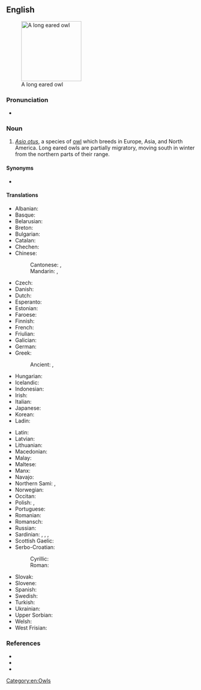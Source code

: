 ==English==
[[Image:Waldohreule_in_freier_Wildbahn.jpg|thumb|160px|A long eared owl]]

===Pronunciation===
* {{a|UK}} {{IPA|en|/ˌlɒŋɪədˈaʊl/}}

===Noun===
{{en-noun|head=[[long]]-[[eared]] [[owl]]}}

# ''[[Asio otus]]'', a species of [[owl]] which breeds in Europe, Asia, and North America. Long eared owls are partially migratory, moving south in winter from the northern parts of their range.

====Synonyms====
* {{taxlink|Strix otus|species|noshow=1|ver=160930}} {{qualifier|former taxonomic name}}

====Translations====
{{trans-top|Asio otus}}
* Albanian: {{t|sq|bufi veshgjatë}}
* Basque: {{t|eu|hontz ertain}}
* Belarusian: {{t|be|вушастая сава|f}}
* Breton: {{t|br|toud penn-kazh}}
* Bulgarian: {{t|bg|горска ушата сова|f}}
* Catalan: {{t|ca|mussol banyut|m}}
* Chechen: {{t|ce|бухӏа}}
* Chinese:
*: Cantonese: {{t|yue|長耳鴞|sc=Hani}}, {{t|yue|长耳鸮|tr=coeng4 ji5 hiu1|sc=Hani}}
*: Mandarin: {{t+|cmn|長耳鴞|sc=Hani}}, {{t+|cmn|长耳鸮|tr=cháng'ěrxiāo|sc=Hani}}
* Czech: {{t|cs|kalous}}
* Danish: {{t+|da|skovhornugle|c}}
* Dutch: {{t+|nl|ransuil|m}}
* Esperanto: {{t|eo|orelstrigo}}
* Estonian: {{t|et|kőrvukräts}}
* Faroese: {{t|fo|kattúla}}
* Finnish: {{t+|fi|sarvipöllö}}
* French: {{t|fr|hibou moyen duc|m}}
* Friulian: {{t|fur|çus}}
* Galician: {{t|gl|bufo pequeno|m}}
* German: {{t+|de|Waldohreule|f}}
* Greek: {{t+|el|νανόμπουφος|m}}
*: Ancient: {{t|grc|ὦτος|m}}, {{t|grc|αἰγοκέφαλος|m}}
* Hungarian: {{t+|hu|erdei fülesbagoly}}
* Icelandic: {{t+|is|eyrugla}}
* Indonesian: {{t|id|burung hantu bertelinga panjang}}
* Irish: {{t|ga|ceann cait}}
* Italian: {{t|it|gufo comune|m}}
* Japanese: {{t|ja|虎斑木菟|tr=トラフズク, tora fuzuku}}
* Korean: {{t+|ko|부엉이}}
* Ladin: {{t|lld|ciuita}}
{{trans-mid}}
* Latin: {{t|la|axio|f}}
* Latvian: {{t|lv|ausainā pūce}}
* Lithuanian: {{t|lt|mažasis apuokas}}
* Macedonian: {{t|mk|мал був|m}}
* Malay: {{t|ms|burung hantu telinga panjang}}
* Maltese: {{t+|mt|qattus}}
* Manx: {{t|gv|hullad eairkagh|f}}
* Navajo: {{t|nv|néʼéshjaaʼ yázhí}}
* Northern Sami: {{t|se|bealljeloađgu}}, {{t|se|bealljeloatku}}
* Norwegian: {{t|no|hornugle}}
* Occitan: {{t+|oc|duganèl}}
* Polish: {{t|pl|sowa szara|f}}, {{t+|pl|uszatka|f}}
* Portuguese: {{t|pt|mocho-pequeno|m}}
* Romanian: {{t|ro|ciuf de pădure|m}}
* Romansch: {{t|rm|piv mesaun}}
* Russian: {{t|ru|уша́стая сова́|f}}
* Sardinian: {{t|sc|cuccumeu}}, {{t|sc|cuccummiau}}, {{t|sc|cuccu}}, {{t|sc|cuccumeò}}
* Scottish Gaelic: {{t|gd|comhachag-adharcach|f}}
* Serbo-Croatian:
*: Cyrillic: {{t|sh|мала ушара|f}}
*: Roman: {{t+|sh|mala ušara|f}}
* Slovak: {{t|sk|myšiarka ušatá|f}}
* Slovene: {{t|sl|mala uharica|f}}
* Spanish: {{t|es|búho chico|m}}
* Swedish: {{t+|sv|hornuggla|c}}
* Turkish: {{t+|tr|kulaklı orman baykuşu}}
* Ukrainian: {{t|uk|сова вухата|f}}
* Upper Sorbian: {{t|hsb|lěsawa|f}}
* Welsh: {{t|cy|tylluan gorniog}}
* West Frisian: {{t|fy|hoarnûle}}
{{trans-bottom}}

===References===
* {{pedia}}
* {{specieslite|Asio otus|i=1}}
* {{comcatlite|Asio otus|i=1}}

[[Category:en:Owls]]